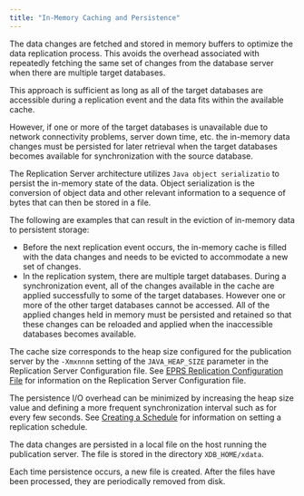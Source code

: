 ```yaml
---
title: "In-Memory Caching and Persistence"
---
```


<div id="inmemory_caching" class="registered_link"></div>

The data changes are fetched and stored in memory buffers to optimize the data replication process. This avoids the overhead associated with repeatedly fetching the same set of changes from the database server when there are multiple target databases.

This approach is sufficient as long as all of the target databases are accessible during a replication event and the data fits within the available cache.

However, if one or more of the target databases is unavailable due to network connectivity problems, server down time, etc. the in-memory data changes must be persisted for later retrieval when the target databases becomes available for synchronization with the source database.

The Replication Server architecture utilizes `Java object serializatio` to persist the in-memory state of the data. Object serialization is the conversion of object data and other relevant information to a sequence of bytes that can then be stored in a file.

The following are examples that can result in the eviction of in-memory data to persistent storage:

-   Before the next replication event occurs, the in-memory cache is filled with the data changes and needs to be evicted to accommodate a new set of changes.
-   In the replication system, there are multiple target databases. During a synchronization event, all of the changes available in the cache are applied successfully to some of the target databases. However one or more of the other target databases cannot be accessed. All of the applied changes held in memory must be persisted and retained so that these changes can be reloaded and applied when the inaccessible databases becomes available.

The cache size corresponds to the heap size configured for the publication server by the `-Xmxnnnm` setting of the `JAVA_HEAP_SIZE` parameter in the Replication Server Configuration file. See [EPRS Replication Configuration File](../../03_replication_server_components_and_architecture/01_physical_components/#xdb_replication_conf_file) for information on the Replication Server Configuration file.

The persistence I/O overhead can be minimized by increasing the heap size value and defining a more frequent synchronization interval such as for every few seconds. See [Creating a Schedule](../../../07_common_operations/02_creating_schedule/#creating_schedule) for information on setting a replication schedule.

The data changes are persisted in a local file on the host running the publication server. The file is stored in the directory `XDB_HOME/xdata`.

Each time persistence occurs, a new file is created. After the files have been processed, they are periodically removed from disk.
